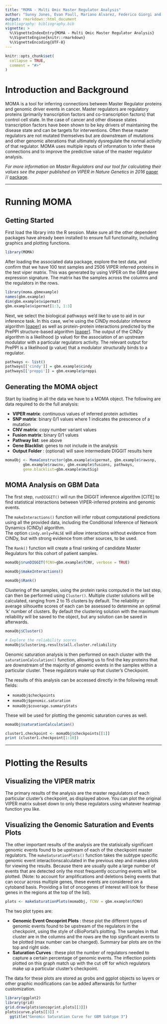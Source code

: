 ```yaml
---
title: "MOMA - Multi Omic Master Regulator Analysis"
author: "Sunny Jones, Evan Paull, Mariano Alvarez, Federico Giorgi and Andrea Califano"
output: rmarkdown::html_document
#bibliography: bibliography.bib
vignette: >
  %\VignetteIndexEntry{MOMA - Multi Omic Master Regulator Analysis}
  %\VignetteEngine{knitr::rmarkdown}
  %\VignetteEncoding{UTF-8}
---
```


```r
knitr::opts_chunk$set(
  collapse = TRUE,
  comment = "#>"
)
```

# Introduction and Background

MOMA is a tool for inferring connections between Master Regulator proteins and 
genomic driver events in cancer. Master regulators are regulatory proteins 
(primarily transcription factors and co-transcription factors) that control cell
state. In the case of cancer and other disease states transcription factors have 
been shown to be key drivers of maintaining the disease state and can be targets 
for interventions. Often these master regulators are not mutated themselves but 
are downstream of mutations and other genomic alterations that ultimately 
dysregulate the normal activity of that regulator. MOMA uses multiple inputs of 
information to infer these connections and to improve the predictive value of 
the master regulator analysis.  



*For more information on Master Regulators and our tool for calculating their values see the paper published on VIPER in Nature Genetics in 2016* 
[paper](https://www.nature.com/articles/ng.3593) // [package](https://bioconductor.org/packages/release/bioc/html/viper.html).

*** 

# Running MOMA

## Getting Started

First load the library into the R session. Make sure all the other dependent 
packages have already been installed to ensure full functionality, including 
graphics and plotting functions.  


```r
library(MOMA)
```


After loading the associated data package, explore the test data, and confirm 
that we have 100 test samples and 2506 VIPER inferred proteins in the test viper 
matrix. This was generated by using VIPER on the GBM gene expression signature. 
The matrix has the samples across the columns 
and the regulators in the rows.  


```r
library(moma.gbmexample)
names(gbm.example)
dim(gbm.example$vipermat)
gbm.example$vipermat[1:3, 1:3]
```

Next, we select the biological pathways we'd like to use to aid in our inference 
task. In this case, we're using the CINDy modulator inference algorithm [[paper](https://journals.plos.org/plosone/article?id=10.1371/journal.pone.0109569)] 
as well as protein-protein interactions predicted by the PrePPI structure-based 
algorithm [[paper](https://academic.oup.com/nar/article/41/D1/D828/1070064)]. 
The output of the CINDy algorithm is a likelihood (p value) for
the association of an upstream modulator with a particular regulators activity. 
The relevant output for PrePPI is a likelihood (p value) that a modulator 
structurally binds to a regulator.  

```r
pathways <- list()
pathways[['cindy']] = gbm.example$cindy
pathways[['preppi']] = gbm.example$preppi
```

## Generating the **MOMA** object

Start by loading in all the data we have to a MOMA object. The following are data required 
to do the full analysis:

- **VIPER matrix**: continuous values of inferred protein activities
- **SNP matrix**: binary 0/1 values where 1 indicates the prescence of a mutation
- **CNV matrix**: copy number variant values
- **Fusion matrix**: binary 0/1 values 
- **Pathway list**: see above
- **Gene Blacklist**: genes to not include in the analysis
- **Output Folder** : (optional) will save intermediate DIGGIT results here

```r
momaObj <- MomaConstructor(gbm.example$vipermat, gbm.example$rawsnp,
        gbm.example$rawcnv, gbm.example$fusions, pathways,
        gene.blacklist=gbm.example$mutSig)
```

## MOMA Analysis on GBM Data

The first step, `runDIGGIT()`  will run the DIGGIT inference algorithm [CITE] to
find statistical interactions between VIPER-inferred proteins and genomic events.  

The `makeInteractions()` function will infer robust computational predictions
using all the provided data, including the Conditional Inference of Network Dynamics 
(CINDy) algorithm.  
The option `cindy.only=FALSE` will allow interactions without evidence from CINDy,
but with strong evidence from other sources, to be used.  

The `Rank()` function will create a final ranking of candidate Master Regulators
for this cohort of patient samples.

```r
momaObj$runDIGGIT(fCNV=gbm.example$fCNV, verbose = TRUE)

momaObj$makeInteractions()

momaObj$Rank()
```

Clustering of the samples, using the protein ranks computed in the last step, 
can then be performed using `Cluster()`. Multiple cluster solutions will be 
calculated, ranging from 2 to 15 clusters by default. The reliability or 
average silhouette scores of each can be assessed to determine an optimal 'k' 
number of clusters. By default the clustering solution with the maximum 
reliability will be saved to the object, but any solution can be saved in afterwards.

```r
momaObj$Cluster()

# Explore the reliability scores
momaObj$clustering.results$all.cluster.reliability

```

  
Genomic saturation analysis is then performed on each cluster with the 
`saturationCalculation()` function, allowing us to find the key proteins that are 
downstream of the majority of genomic events in the samples within a particular 
cluster. These regulators make up that cluster's Checkpoint.  

The results of this analysis can be accessed directly in the following result 
fields:  
  
  - `momaObj$checkpoints` 
  - `momaObj$genomic.saturation`
  - `momaObj$coverage.summaryStats` 
  
These will be used for plotting the genomic saturation curves as well.
  
```r
momaObj$saturationCalculation()
```

```r
cluster1.checkpoint <- momaObj$checkpoints[[1]]
print (cluster1.checkpoint[1:10])
```

***

# Plotting the Results

## Visualizing the VIPER matrix  

The primary results of the analysis are the master regululators of each particular
cluster's checkpoint, as displayed above. You can plot the original VIPER matrix 
subset down to only these regulators using whatever heatmap function you like. 


## Visualizing the Genomic Saturation and Events Plots

The other important results of the analysis are the statisically significant
genomic events found to be upstream of each of the checkpoint master regulators. 
The `makeSaturationPlots()` function takes the subtype specific genomic event 
interactionscalculated in the previous step and makes plots for viewing the 
results. Because there are usually quite a large number of events that are 
detected only the most frequently occurring events will be plotted. 
(Note: to account for amplifications and deletions being events that can occur
across multiple genes, these events are considered on a cytoband basis. Providing
a list of oncogenes of interest will look for these genes in the regions at the 
top of the list).

```r
plots <- makeSaturationPlots(momaObj, fCNV = gbm.example$fCNV)
```


The two plot types are: 

- **Genomic Event Oncoprint Plots** : these plot the different types of 
genomic events found to be upstream of the regulators in the checkpoint,
using the style of cBioPortal's plotting. The samples in that cluster are in
the columns and the rows are the top significant events to be plotted (max
number can be changed). Summary bar plots are on the top and right side.
- **Saturation Curves** : these plot the number of regulators needed to capture
a certain percentage of genomic events. The inflection points plotted on
this graph match up with the cut off for which regulators make up a particular
cluster's checkpoint.   

The data for these plots are stored as grobs and ggplot objects so layers or other 
graphic modifications can be added afterwards for further customization.

```r
library(ggplot2)
library(grid)
grid.draw(plots$oncoprint.plots[[3]])
plots$curve.plots[[3]] +
  ggtitle("Genomic Saturation Curve for GBM Subtype 3")
  
```









